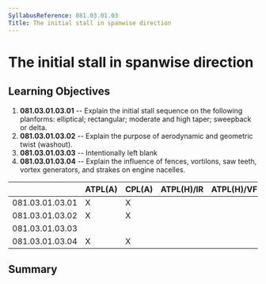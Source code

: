 ```yaml
---
SyllabusReference: 081.03.01.03
Title: The initial stall in spanwise direction
---
```


# The initial stall in spanwise direction

## Learning Objectives

1.  **081.03.01.03.01** -- Explain the initial stall sequence on the following
    planforms: elliptical; rectangular; moderate and high taper; sweepback or
    delta.
2.  **081.03.01.03.02** -- Explain the purpose of aerodynamic and geometric twist
    (washout).
3.  **081.03.01.03.03** -- Intentionally left blank
4.  **081.03.01.03.04** -- Explain the influence of fences, vortilons, saw teeth,
    vortex generators, and strakes on engine nacelles.

|                 | ATPL(A) | CPL(A) | ATPL(H)/IR | ATPL(H)/VFR | CPL(H) | IR  | CBIR(A) |
| --------------- | ------- | ------ | ---------- | ----------- | ------ | --- | ------- |
| 081.03.01.03.01 | X       | X      |            |             |        |     |         |
| 081.03.01.03.02 | X       | X      |            |             |        |     |         |
| 081.03.01.03.03 |         |        |            |             |        |     |         |
| 081.03.01.03.04 | X       | X      |            |             |        |     |         |

## Summary
